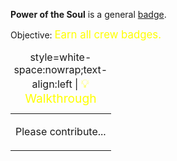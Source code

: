 '''Power of the Soul''' is a general [[Badges|badge]].

Objective: <big style="color:yellow">Earn all crew badges.</big>

{| class="mw-collapsible mw-collapsed"
|+ style=white-space:nowrap;text-align:left | <big style="color:yellow">💡 Walkthrough</big>
|-
| Please contribute...
|}